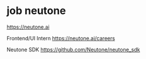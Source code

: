 # job neutone

https://neutone.ai

Frontend/UI Intern
https://neutone.ai/careers

Neutone SDK
https://github.com/Neutone/neutone_sdk



